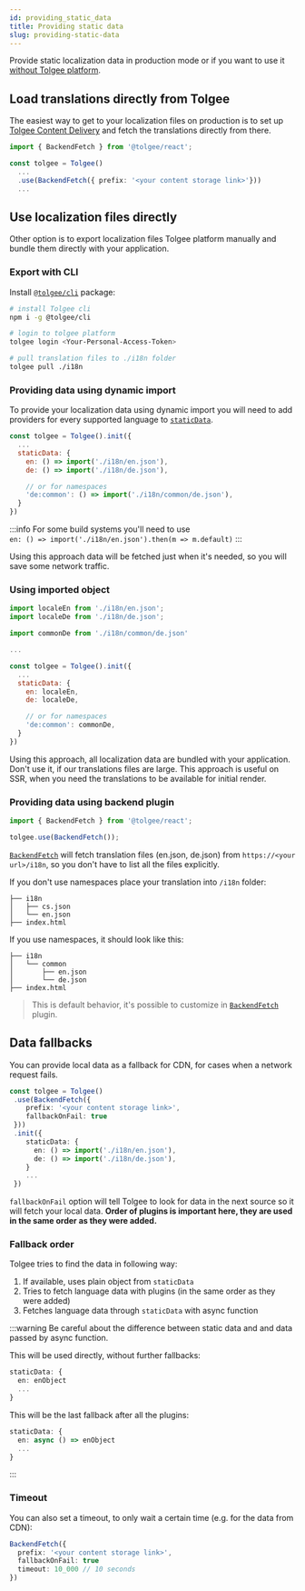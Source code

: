 ```yaml
---
id: providing_static_data
title: Providing static data
slug: providing-static-data
---
```


Provide static localization data in production mode or if you want to use it [without Tolgee platform](./usage-without-platform).

## Load translations directly from Tolgee

The easiest way to get to your localization files on production is to set up [Tolgee Content Delivery](/platform/projects_and_organizations/content_delivery) and fetch the translations directly from there.

```ts
import { BackendFetch } from '@tolgee/react';

const tolgee = Tolgee()
  ...
  .use(BackendFetch({ prefix: '<your content storage link>'}))
  ...
```

## Use localization files directly

Other option is to export localization files Tolgee platform manually and bundle them directly with your application.

### Export with CLI


Install [`@tolgee/cli`](/tolgee-cli) package:

```bash
# install Tolgee cli
npm i -g @tolgee/cli

# login to tolgee platform
tolgee login <Your-Personal-Access-Token>

# pull translation files to ./i18n folder
tolgee pull ./i18n
```

### Providing data using dynamic import

To provide your localization data using dynamic import you will need to add providers for every supported language to [`staticData`](./api/core_package/options#staticdata).

```jsx
const tolgee = Tolgee().init({
  ...
  staticData: {
    en: () => import('./i18n/en.json'),
    de: () => import('./i18n/de.json'),

    // or for namespaces
    'de:common': () => import('./i18n/common/de.json'),
  }
})
```

:::info
For some build systems you'll need to use <br/>
`en: () => import('./i18n/en.json').then(m => m.default)`
:::


Using this approach data will be fetched just when it's needed, so you will save some network traffic.

### Using imported object

```jsx
import localeEn from './i18n/en.json';
import localeDe from './i18n/de.json';

import commonDe from './i18n/common/de.json'

...

const tolgee = Tolgee().init({
  ...
  staticData: {
    en: localeEn,
    de: localeDe,

    // or for namespaces
    'de:common': commonDe,
  }
})
```

Using this approach, all localization data are bundled with your application. Don't use it, if our translations files are large. This approach is useful on SSR, when you need the translations to be available for initial render.

### Providing data using backend plugin

```jsx
import { BackendFetch } from '@tolgee/react';

tolgee.use(BackendFetch());
```

[`BackendFetch`](./api/web_package/plugins#backendfetch) will fetch translation files (en.json, de.json) from `https://<your url>/i18n`, so you don't have to list all the files explicitly.

If you don't use namespaces place your translation into `/i18n` folder:

```
├── i18n
│   ├── cs.json
│   └── en.json
├── index.html
```

If you use namespaces, it should look like this:

```
├── i18n
│   └── common
│       ├── en.json
│       └── de.json
├── index.html
```

> This is default behavior, it's possible to customize in [`BackendFetch`](./api/web_package/plugins#backendfetch) plugin.


## Data fallbacks

You can provide local data as a fallback for CDN, for cases when a network request fails.

```ts
const tolgee = Tolgee()
 .use(BackendFetch({
    prefix: '<your content storage link>',
    fallbackOnFail: true
 }))
 .init({
    staticData: {
      en: () => import('./i18n/en.json'),
      de: () => import('./i18n/de.json'),
    }
    ...
 })
```

`fallbackOnFail` option will tell Tolgee to look for data in the next source so it will fetch your local data. **Order of plugins is important here, they are used in the same order as they were added.**

### Fallback order

Tolgee tries to find the data in following way:

 1. If available, uses plain object from `staticData`
 2. Tries to fetch language data with plugins (in the same order as they were added)
 3. Fetches language data through `staticData` with async function

:::warning
Be careful about the difference between static data and and data passed by async function.

This will be used directly, without further fallbacks:

```ts
staticData: {
  en: enObject
  ...
}
```

This will be the last fallback after all the plugins:
```ts
staticData: {
  en: async () => enObject
  ...
}
```
:::

### Timeout

You can also set a timeout, to only wait a certain time (e.g. for the data from CDN):

```ts
BackendFetch({
  prefix: '<your content storage link>',
  fallbackOnFail: true
  timeout: 10_000 // 10 seconds
})
```